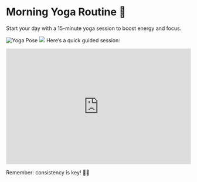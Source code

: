 # Morning Yoga Routine 🌅

Start your day with a 15-minute yoga session to boost energy and focus.

![Yoga Pose](https://source.unsplash.com/800x400/?yoga,morning)
<img src="https://source.unsplash.com/800x400/?yoga,morning">
Here’s a quick guided session:

<iframe width="100%" height="315" src="https://www.youtube.com/embed/v7AYKMP6rOE" title="Morning Yoga" frameborder="0" allowfullscreen></iframe>

Remember: consistency is key! 🧘‍♀️
